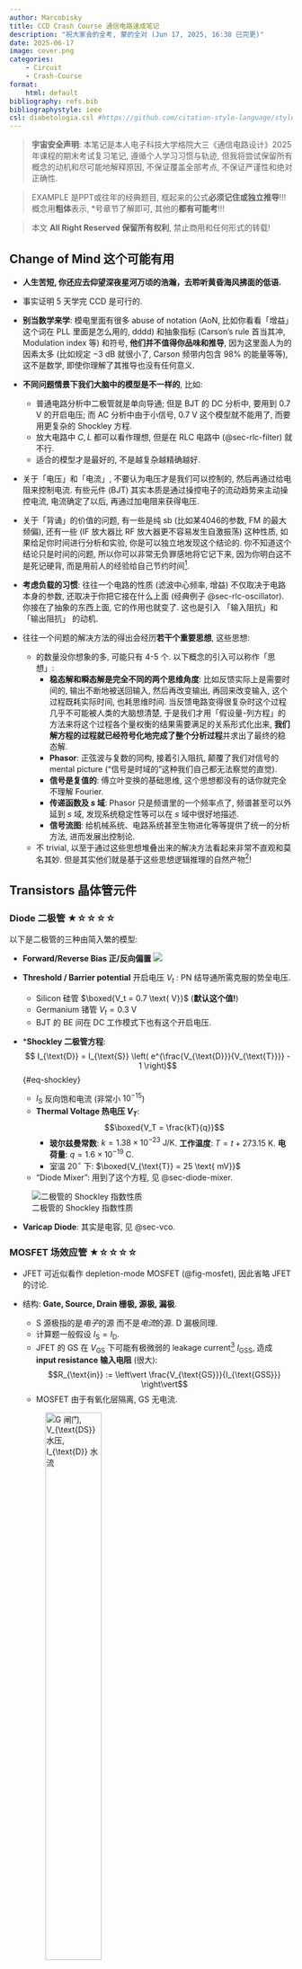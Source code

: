 ```yaml
---
author: Marcobisky
title: CCD Crash Course 通信电路速成笔记
description: "祝大家会的全考, 蒙的全对 (Jun 17, 2025, 16:38 已完更)"
date: 2025-06-17
image: cover.png
categories:
    - Circuit
    - Crash-Course
format: 
    html: default
bibliography: refs.bib
bibliographystyle: ieee
csl: diabetologia.csl #https://github.com/citation-style-language/styles
---
```


> **宇宙安全声明**: 本笔记是本人电子科技大学格院大三《通信电路设计》2025 年课程的期末考试复习笔记, 遵循个人学习习惯与轨迹, 但我将尝试保留所有概念的动机和尽可能地解释原因, 不保证覆盖全部考点, 不保证严谨性和绝对正确性.

> EXAMPLE 是PPT或往年的经典题目, 框起来的公式**必须记住或独立推导**!!! 概念用**粗体**表示, *号章节了解即可, 其他的**都有可能考**!!!

> 本文 **All Right Reserved 保留所有权利**, 禁止商用和任何形式的转载!

## Change of Mind 这个可能有用 {#sec-change-of-mind}

- **人生苦短, 你还应去仰望深夜星河万顷的浩瀚，去聆听黄昏海风拂面的低语.**

- 事实证明 $5$ 天学完 CCD 是可行的.

- **别当数学来学**: 模电里面有很多 abuse of notation (AoN, 比如你看看「增益」这个词在 PLL 里面是怎么用的, dddd) 和抽象指标 (Carson's rule 首当其冲, Modulation index 等) 和符号, **他们并不值得你品味和推导**, 因为这里面人为的因素太多 (比如规定 $-3\text{ dB}$ 就很小了, Carson 频带内包含 $98\%$ 的能量等等), 这不是数学, 即使你理解了其推导也没有任何意义.

- **不同问题情景下我们大脑中的模型是不一样的**, 比如:
    - 普通电路分析中二极管就是单向导通; 但是 BJT 的 DC 分析中, 要用到 $0.7\text{ V}$ 的开启电压; 而 AC 分析中由于小信号, $0.7\text{ V}$ 这个模型就不能用了, 而要用更复杂的 Shockley 方程.
    - 放大电路中 $C, L$ 都可以看作理想, 但是在 RLC 电路中 (@sec-rlc-filter) 就不行.
    - 适合的模型才是最好的, 不是越复杂越精确越好.

- 关于「电压」和「电流」, 不要认为电压才是我们可以控制的, 然后再通过给电阻来控制电流. 有些元件 (BJT) 其实本质是通过操控电子的流动趋势来主动操控电流, 电流确定了以后, 再通过加电阻来获得电压.

- 关于「背诵」的价值的问题, 有一些是纯 sb (比如某4046的参数, FM 的最大频偏), 还有一些 (IF 放大器比 RF 放大器更不容易发生自激振荡) 这种性质, 如果给足你时间进行分析和实验, 你是可以独立地发现这个结论的. 你不知道这个结论只是时间的问题, 所以你可以非常无负罪感地将它记下来, 因为你明白这不是死记硬背, 而是用前人的经验给自己节约时间[^engineering].

- **考虑负载的习惯**: 往往一个电路的性质 (滤波中心频率, 增益) 不仅取决于电路本身的参数, 还取决于你把它接在什么上面 (经典例子 @sec-rlc-oscillator). 你接在了抽象的东西上面, 它的作用也就变了. 这也是引入 「输入阻抗」和 「输出阻抗」 的动机.

- 往往一个问题的解决方法的得出会经历**若干个重要思想**, 这些思想:
    - 的数量没你想象的多, 可能只有 4-5 个. 以下概念的引入可以称作「思想」:
        - **稳态解和瞬态解是完全不同的两个思维角度**: 比如反馈实际上是需要时间的, 输出不断地被送回输入, 然后再改变输出, 再回来改变输入, 这个过程既耗实际时间, 也耗思维时间. 当反馈电路变得很复杂时这个过程几乎不可能被人类的大脑想清楚, 于是我们才用「假设量-列方程」的方法来将这个过程各个量权衡的结果需要满足的关系形式化出来, **我们解方程的过程就已经符号化地完成了整个分析过程**并求出了最终的稳态解.
        - **Phasor**: 正弦波与复数的同构, 接着引入阻抗, 颠覆了我们对信号的 mental picture (“信号是时域的”这种我们自己都无法察觉的直觉).
        - **信号是复值的**: 傅立叶变换的基础思维, 这个思想都没有的话你就完全不理解 Fourier.
        - **传递函数及 $s$ 域**: Phasor 只是频谱里的一个频率点了, 频谱甚至可以外延到 $s$ 域, 发现系统稳定性等可以在 $s$ 域中很好地描述.
        - **信号流图**: 给机械系统、电路系统甚至生物进化等等提供了统一的分析方法, 进而发展出控制论.
    - 不 trivial, 以至于通过这些思想堆叠出来的解决方法看起来非常不直观和莫名其妙. 但是其实他们就是基于这些思想逻辑推理的自然产物[^math]!

[^engineering]: 有些数学家对工程学嗤之以鼻的原因本质上是对「经验主义」的怀疑.

[^math]: 这一点在纯数上尤为明显.

## Transistors 晶体管元件

### Diode 二极管 ★☆☆☆☆

以下是二极管的三种由简入繁的模型:

- **Forward/Reverse Bias 正/反向偏置**
    ![](diode-bias.jpg)

- **Threshold / Barrier potential** 开启电压 $V_t$ : PN 结导通所需克服的势垒电压.
    - Silicon 硅管 $\boxed{V_t = 0.7 \text{ V}}$ (**默认这个值!**)
    - Germanium 锗管 $V_t = 0.3 \text{ V}$
    - BJT 的 BE 间在 DC 工作模式下也有这个开启电压.

- ***Shockley 二极管方程**: $$ I_{\text{D}} = I_{\text{S}} \left( e^{\frac{V_{\text{D}}}{V_{\text{T}}}} - 1 \right)$${#eq-shockley}
    - $I_{\text{S}}$ 反向饱和电流 (非常小 $10^{-15}$)
    - **Thermal Voltage 热电压 $V_T$**: $$\boxed{V_T = \frac{kT}{q}}$$
        - **玻尔兹曼常数**: $k = 1.38 \times 10^{-23} \text{ J/K}$. **工作温度**: $T = t + 273.15 \text{ K}$. **电荷量**: $q = 1.6 \times 10^{-19} \text{ C}$.
        - 室温 $20^{\circ}$ 下: $\boxed{V_{\text{T}} = 25 \text{ mV}}$
    - "Diode Mixer": 用到了这个方程, 见 @sec-diode-mixer.

::: {.column-margin}
![二极管的 Shockley 指数性质](shockley.jpg)
:::

- **Varicap Diode**: 其实是电容, 见 @sec-vco.

### MOSFET 场效应管 ★☆☆☆☆

- JFET 可近似看作 depletion-mode MOSFET (@fig-mosfet), 因此省略 JFET 的讨论.

- 结构: **Gate, Source, Drain 栅极, 源极, 漏极**.
    - S 源极指的是*电子*的源 而不是*电流*的源. D 漏极同理.
    - 计算题一般假设 $I_{\text{S}} = I_{\text{D}}$.
    - JFET 的 GS 在 $V_{\text{GS}}$ 下可能有极微弱的 leakage current[^leakage-current] $I_{\text{GSS}}$, 造成 **input resistance 输入电阻** (很大): $$R_{\text{in}} := \left\vert \frac{V_{\text{GS}}}{I_{\text{GSS}}} \right\vert$$
    - MOSFET 由于有氧化层隔离, GS 无电流.

    ![G 闸门, $V_{\text{DS}}$ 水压, $I_{\text{D}}$ 水流](MOSFET-Water.GIF){width=50%}

[^leakage-current]: AoN, 应该记为 $I_{\text{GSL}}$ (gate-source leakage).

- MOSFET 分类:

    ![箭头 **in** 代表 n-channel](mosfet.png){#fig-mosfet}

    - **P/N channel 通道**: 根据**沟道**类型 (不是 substrate 类型!), 空穴: P channel, 电子: N channel.
    - **Depletion/Enhancement mode 耗尽/增强型**: 默认 (**GSS**, gate-source short) 闸门的状态, 导通: depletion, 不导通: enhancement (符号上断开).
    - $V_{\text{GS}}$ 控制闸门的方法是不一样的 (@fig-mosfet):
        - P-channel D Mode: 正电压 -> 吸引 n substrate 的电子 -> 中和掉 channel 的空穴 -> 截止
        - N-channel D Mode: 负电压 -> 吸引 p substrate 的空穴 -> 中和掉 channel 的电子 -> 截止
        - P-channel E Mode: 负电压 -> 排斥 n substrate 的电子 -> 增加 channel 的空穴 -> 导通
        - N-channel E Mode: 正电压 -> 排斥 p substrate 的空穴 -> 增加 channel 的电子 -> 导通
    

- 特性:
    - 以 S 源极为基准, 我们关心 $V_{\text{GS}}, V_{\text{DS}}, I_{\text{D}}$ 三者的关系 ($I_{\text{D}}$ 曲面)
    - **Q-point** (Quiescent)[^Q-point]: 静态工作点, @fig-ID-surface 上的每个点都是 Q-point.
        - 引入 Q-point 的原因是: 半导体元件在不同的输入**变化频率**下 即使输入的数值相同, 输出会有所差别. Q-point 代表这些点都是在输入变化很慢的情况下测出来的值, 即 **DC 工作点**、稳态值.
        - 所以模拟电路有必要区分 DC 和 AC 分析, 他们是不一样的.

    ![$I_{\text{D}}$ 曲面](ID-surface.png){#fig-ID-surface width=80%}

    - **Drain curve 漏极特性曲线**: 固定闸门 $V_{\text{GS}}$ 后的 水压与水流的关系.
        - **Ohmic region 欧姆区**: 相当于固定电阻. (改变闸门可以充当可变电阻)
        - **Active region 饱和区**: 水流不变了.
        - **Breakdown region 击穿区**: 水压太大, 水管坏了.
        - **Pinch-off** 对应的点是**抛物线**.

    ![Drain curve 漏极特性曲线](drain-curve.png){width=80%}

    - **Transfer curve 转移特性曲线**: 水压足够大时水流和闸门的关系 ($I_{\text{D}}$ 曲面沿 $V_{\text{DS}}$ 轴的投影).
        - **抛物线** 关系.
        - **默认饱和电流 $I_{\text{DSS}}$**: Drain to Source current with *gate* Shorted.
        - **跨导 $g_m$** (电阻的倒数): Drain curve 的斜率, 与闸门电压有关.

    ![Transfer curve 转移特性曲线](transfer-curve.png){#fig-transfer-curve width=80%}

[^Q-point]: 这是一个典型的教科书讲不明白的问题.

### BJT 三极管 ★★★★☆

> 大写表示 DC 工作模式 (e.g., $I_{\text{E}}, \beta_{\text{DC}}$), 小写表示 AC 工作模式 (e.g., $I_{\text{e}}, \beta_{\text{ac}}$). $\tilde{I}$: phasor, $i$: 瞬时值.

#### 结构 ★☆☆☆☆

::: {layout="[75,25]"}
![](BJT.png)

![](npn.gif){width=30%}
:::

- 结构: **Base, Collector, Emitter 基极, 集电极, 发射极**.

    - **npn, pnp** 两种, 因 doping 浓度不同而*不对称* ! npn 性能更好.

- 模型及可观测参数

    - **r Parameters** (resistance): $r'_e$ (**最重要**★★★★★), $r'_b, r'_c, \alpha_{\text{ac}}, \beta_{\text{ac}}$

    ![根据 $r'_b \approx 0$ 和 $r'_c \approx \infty$ 来简化模型](r-para.png){#fig-r-para width=70%}
    - **h Parameters** (hybrid): (Omitted).

#### 性质 ★★★★★ {#sec-bjt-properties}

- 特征曲线
    - 一般都在 active region 工作区
    - $I_C$ 不一定是 $I_B$ 的 $\beta_{\text{DC}}$ 倍, 在饱和区就不行 (@fig-BJT-saturation).

::: {.column-margin}
![饱和区没有放大](BJT-saturation.png){#fig-BJT-saturation}
:::

![抽象命名来了, 看看饱和区和工作区是不是你想的那样](BJT-characteristic.png){width=90%}

- AC & DC 下都有的性质:
    - 箭头代表 **总** (E) **电流** 参考方向, 不一定是实际电流方向. 三者满足 KCL: $$\boxed{ I_{\text{E}} - I_{\text{C}} - I_{\text{B}} = 0} $${#eq-kcl}

- DC 工作模式性质:
    - $\alpha, \beta$ 参数:$$ \alpha_{\text{DC}} := \frac{I_{\text{C}}}{I_{\text{E}}} \approx 0.99, \quad h_{\text{FE}} = \boxed{\beta_{\text{DC}} := \frac{I_{\text{C}}}{I_{\text{B}}}} \approx 99$$
    - B, E 可看作导通的二极管, PN结之间存在开启电压: $$\boxed{V_{\text{BE}} = V_t \approx 0.7 \text{ V}}$$

- AC 工作模式性质:

    - 发射极动态电阻 $$\boxed{r'_e \approx \frac{V_T}{I_{\text{E}}} = \frac{25\text{ mV}}{I_E}}$$

    - $\beta$ 参数: $$ \beta_{\text{ac}} := \frac{\Delta I_{\text{C}}}{\Delta I_{\text{B}}}$$
        - 造成 $\beta_{\text{DC}} \neq \beta_{\text{ac}}$ 的原因是 $I_{\text{C}}$-$I_{\text{B}}$ 关系是曲线:

        ![DC 模式相当于全局的流形, AC 模式相当于局部的切空间](dc-ac-beta.png){width=80%}

<!-- ----------------------------------------- -->
::: {.callout-important icon=true collapse=true}
## 有关 $V_T$ 和 $V_t$
**Mental picture**: 当我们将信号输入到 BJT 的 Base 时, 几乎就是 DC 信号, 波动幅度非常小!

BJT 正常工作时, 将 BE 看作导通的二极管, 自然有电压 $V_t \approx 0.7 \text{ V}$. $r'_e$ 不能被 DC 信号感受到, 只有小信号才能感受到. 小信号需要用更精确的模型 @eq-shockley 来计算. @fig-VT-Vt 在 $V_{BE} = 0.7\text{ V}$ 处的斜率就是 $r'_e$ 的倒数:
$$
\text{slope}|_{V = 0.7\text{ V}} = \frac{I_S}{V_T} \cdot e^{\frac{V}{V_T}} = \frac{1}{r'_e}
$$

我们 利用 @eq-shockley 将 $e^{\frac{V}{V_T}}$ 用 $I_E$ 表示:
$$
\text{slope}|_{I = I_E} = \frac{I_S}{V_T} \cdot \left(\frac{I}{I_S} + 1\right) = \frac{I}{V_T} + \underbrace{\cancel{\frac{I_S}{V_T}}}_{\to 0} = \frac{1}{r'_e}
$$

求得:
$$
r'_e = \frac{V_T}{I}
$$

$I$ 就是**当前** E 上的直流电流大小!

![](VT-Vt.png){#fig-VT-Vt width=70%}
:::
<!-- ----------------------------------------- -->


#### CE, CC 与 CB

- CE (Common Emitter) 共射放大器: 
    - $A_v \gg 1, A_i \gg 1$: 电压、电流增益都很高.
    - 可以推导: Base 输入电阻 $\boxed{R_{\text{in (base)}} = \beta_{\text{ac}} r'_e}$

- CC (Common Collector) 共集放大器:
    - $A_v \approx 1$: 基本不会放大电压, 所以称为 **Emitter Follower 跟随器**.
    - $A_i \gg 1$: 用于**电流放大**, 而不用于电压放大.
    - 输入阻抗很高.

- CB (Common Base) 共基放大器:
    - $A_v \gg 1$: 电压增益 $A_v$ 很高.
    - $A_i \le 1$: 电流只会减小.
    - 输入阻抗很低.



## Network Analysis 网络分析 ★★☆☆☆

### Thevenin & Norton 定理 {#sec-thevenin-norton}

> 任何一个只有电压源、电流源和电阻的网络, 都可以等效为 一个有内阻的电压源 或 一个有内阻的电流源[^reason].

[^reason]: 任何线性二端网络都可以这么等效, 原因是电源的 $V$-$I$ graph 是直线! 而非理想的 电压源 和 电流源 也是直线, 二者自由度都是 $2$, 因此相互等价.

$$
\boxed{
\begin{aligned}
V_{\text{TH}} &= V_{\text{open}} \\
I_{\text{N}} &= I_{\text{short}} \\
R_{\text{TH}} &= R_{\text{N}} = \frac{V_{\text{open}}}{I_{\text{short}}} \\
\end{aligned}
}
$${#eq-thevenin-norton}

![Thevenin 等效 和 Norton 等效](thevenin-norton.png){width=80%}

### Input & Output Impedance 输入/输出阻抗

> 一个线性网络作为负载时一定可以等效成一个电阻 (输入阻抗), 作为电源时一定可以等效成一个非理想电压源或电流源 (内阻就是输出阻抗).

- $R_{\text{in}}$ 就是该网络作为负载时两端的电压和电流之比.

### Conjugate Matching & Maximum Power Transfer 匹配负载与最大功率传输

> 阻抗匹配是一个实际中要考虑的问题, 而不是在纯理论层面上的问题, 所以会觉得有点脱节的感觉.

- 问题建模: @sec-thevenin-norton 的结论对稳态交流电路同样适用 (见 @fig-matched-network-demo)! 任意复杂线性网络:
    - 从外面看都只是一个内阻 $\tilde{Z}_0$ 的电压源 $\tilde{V}_0$ (相当于 Thevenin 等效).
    - 看外面都是一个阻抗为 $\tilde{Z}_L$ 的负载.
    - 问: 给定工作频率[^working-freq] $\omega_0$ 和 $\tilde{V}_0$, $\tilde{Z}_0, \tilde{Z}_L$ 满足什么的时候负载热功率最大?

[^working-freq]: 注意一个匹配电路只在一个工作频率下匹配, 而不是所有频率! 而我们会看到, 匹配后的频率恰好是协振频率 $\omega_0$, 所以用 $\omega_0$ 来表示工作频率.

- 当内外阻抗互为共轭时, 称该电路**阻抗匹配**, 此时**负载热功率[^power]达到最大**. $$\boxed{\tilde{Z}_0 = \tilde{Z}_L^*}$${#eq-conj-matching}

    ![阻抗匹配时相当于只有两个一样的纯电阻](conj-match-demo.png){width=70%}

[^power]: 稳态电路功率有很多定义 (比如: 有功功率, 无功功率, 视在功率, 热功率等), 这里指**热功率**.

- **Reflection Coefficient 反射系数**: 反映了负载阻抗与源阻抗的匹配程度, omitted.

<!-- ----------------------------------------- -->
::: {.callout-note icon=true collapse=true}
## 阻抗匹配条件的证明

![问题建模情景](matched-network-demo.png){#fig-matched-network-demo width=40%}

设 $\tilde{Z}_0 = R_0 + jX_0, \tilde{Z}_L = R_L + jX_L$, 负载的热功率:
$$
\begin{aligned}
P_L &= I_{\text{rms}}^2 R_L \\
&= \frac{1}{2} |\tilde{I}|^2 R_L \\
&= \frac{1}{2} \left| \frac{\tilde{V}_0}{\tilde{Z}_0 + \tilde{Z}_L} \right|^2 R_L \\
&= \frac{1}{2} \frac{|\tilde{V}_0|^2}{(R_0 + R_L)^2 + (X_0 + X_L)^2} R_L \\
\end{aligned}
$$

要 $P_L$ 最大, 分母必须最小, 显然当 $X_0 + X_L = 0$ 时即 @eq-conj-matching 时取最小.
:::
<!-- ----------------------------------------- -->

### Matching Network Design 匹配网络设计 {#sec-matching-network-design}

> 有很多种匹配网络可供选择: $\pi, T$ 形网络等, 本文只考虑 $T$ 形网络. 本章重度依赖 @sec-q-factor-1st-order 的结论.

- 问题描述: 给定 纯电阻内阻 $R_0$ 的交流电源 $V_0$ 和 纯电阻负载 $R_L$, 在它们中间设计一个 $T$ 形网络使阻抗匹配.
    - 既然是设计匹配网络, 就不能用纯电阻了 (@fig-matching-wrong-design), 不然能量白白消耗掉了, 只能用**纯电抗 $X$ 元件** ($X_p, X_s$ 都可以是 $L$ 或 $C$, 一般串联的用 $L$, 并联的用 $C$), 它们只储能, 不耗能.

:::{.column-margin}
![谁教你这样设计网络的?](matching-wrong-design.png){#fig-matching-wrong-design}
:::

![根据 $R_0, R_L$ 的大小结合 @eq-q-factor-serial-parallel-conversion 的结论要设计成不同的 $T$ 形网络](matching-right-design.png){#fig-matching-right-design width=90%}

- 解法: ★★★★★
    - **根据 $R_0, R_L$ 的大小选择网络类型**: 见 @fig-matching-right-design.
    - **用电阻之比算 $Q$**: @eq-q-factor-serial-parallel-conversion 的第一个公式.
    - **再用 @fig-Q-factor-1st-order 的两个公式得出 $X_s, X_p$**.
    - **最后用 $X_s, X_p$ 计算出 $L, C$ 的值**: 一般串联的用 $L$, 并联的用 $C$.
        

<!-- ----------------------------------------- -->
::: {.callout-note icon=true collapse=true}
## EXAMPLE: 匹配网络设计
![题目描述](matching-example-problem.png){width=80%}

![设计图, $R_{-}, R_{+}$ 对应 $R_0, R_L$](matching-example-network.png){width=40%}

![计算电抗和其对应的 $L, C$ 值](matching-example-calculation.png){width=80%}
:::
<!-- ----------------------------------------- -->


## Amplifier Circuit 放大电路分析 ★★★★☆

### 分析纲领 ★★★★★

> 一个放大电路对 DC 和 AC 的作用是单独的, 我们先分开分析, 实际上的情况是两个分析结果的叠加!

::: {.column-margin}
![电容通交隔直](capacitor-mental-picture.jpg)
:::

- DC 和 AC 的情况下, 放大电路的等效电路是不一样的.

- 我们只需要考虑**等效电路**, 电容和电感在等效电路中是不存在的.

    - **DC 分析**: 
        - 电容开路, 电感短路[^ideal-CL].
        - 画 **Thevenin 等效电路**

            ![DC等效电路 及其Thevenin等效](Theveninising.png){#fig-Theveninising}

    - **AC 分析**:
        - 电容短路, 电感开路.
        - $V_{\text{CC}}$ 相当于接地 (任何不变的信号都相当于接地)
        - 电压、电流默认取 RMS $V_{\text{rms}}$ 计算 (峰值也行其实), $\boxed{V_p = \sqrt{2} V_{\text{rms}}}$
        - **Bypass Capacitor**: 与某个电阻 $R$ 并联的电容, 使得交流信号在至少 $f_{\min}$ 频率下看起来无阻抗, $C$ 必须足够大 ($X_C$ 必须足够小): $$\boxed{X_C \le \frac{R}{10}}$$ 

    - 将等效电路中的 BJT 换成 @fig-r-para (b) 中的模型, 然后当作正常电路分析即可.

[^ideal-CL]: 理想电容记为 $C_{\infty}$, 理想电感记为 $\text{RFC}$ (Radio Frequency Choke).

- 最后 DC 和 AC 的结果叠加起来, 注意 **这时候 $V_{\text{CC}}$ 不能接地了**[^ce-180], 所有元件都正常. 

[^ce-180]: 特别是在分析为什么 Common Emitter 相位是 180 度的时候, $V_\text{C} = V_{\text{CC}} - I_\text{C} R_\text{C}$, $$V_B \uparrow \implies I_B \uparrow \implies I_C \uparrow \implies V_\text{C} \downarrow$$


<!-- ----------------------------------------- -->
::: {.callout-note icon=true collapse=true}
## EXAMPLE: Thevenin 等效电路

![求解 @fig-Theveninising](dc-example.png)

@fig-Theveninising 中 $A$ 点电压不能直接分压求解! 虽然 $I_{\text{A}}$ 很小: $$ V_A \neq \frac{R_2}{R_1 + R_2} V_{\text{CC}}$$

要用 Thevenin 等效电路求解!
:::
<!-- ----------------------------------------- -->

<!-- ----------------------------------------- -->
::: {.callout-note icon=true collapse=true}
## EXAMPLE: Bypass Capacitor 大小的计算
![Bypass Capacitor 大小的计算](bypass-capacitor.png)
:::
<!-- ----------------------------------------- -->



<!-- ### Common Emitter (CE) 共射放大器 -->


## Mixer Circuit 混频电路 ★★★☆☆

- 目的: 其实就是完成了**调制和解调**的时候将两个正弦信号 $v_1, v_2$ 乘在一起的过程
    - $v_1 = V_1 \cos(\omega_1 t), v_2 = V_2 \cos(\omega_2 t)$
    - 一般要结合滤波器保留需要的频率成分 (上边带  $\omega_1 + \omega_2$ 或 下边带 $|\omega_1 - \omega_2|$, 为了区分 **Rejection 滤波**, 姑且叫做 **"Second" 滤波**[^second]).
- 由于产生了新的频率成分, 需要引入二极管之类的**非线性元件**.

[^second]: 我自己起的名字, 只是因为他在 Rejection 滤波器之后.

### Common Mixer 常见混频器 {#sec-common-mixer}

#### Diode Mixer 二极管混频器 {#sec-diode-mixer}

![](diode-mixer.png){#fig-diode-mixer width=60%}

- @fig-diode-mixer 1 点电压 $V_1 = (v_1+v_2)/2$, 相当于两个交流电压源 $v_1, v_2$ 串联.
- Diode Mixer 要求 $v_1, v_2$ 很小 (所以 $i_D$ 也很小), 二极管要用 **Shockley 方程** 来建模!
- 由 Taylor 展开 Shockley 方程, $i_D$ 有 $v_D, v_D^2, v_D^3, \cdots$ 成分, 分别对应:
    - 一次谐波: $\omega_1, \omega_2$
    - 二次谐波: $2 \omega_1, 2 \omega_2, \omega_1 + \omega_2, |\omega_1 - \omega_2|$
    - 更高次谐波 ...

::: {.column-margin}
![二极管混频器输出的频谱](diode-freq.png)
:::

#### BJT & JFET Mixer 晶体管混频器

![以 BJT Mixer 为例](BJT-mixer.png){#fig-bjt-mixer width=60%}

- BJT 的 B, E 间其实是隐藏的二极管 (见 @sec-bjt-properties)
- BJT Mixer 自带放大效果 (输出的电流可以比较大).
- @fig-bjt-mixer 的 $L, C$ 是带通滤波器 (**"Second" 滤波**)
- 若换成 JFET Mixer, 不再满足 Shockley 方程, 而是 Transfer curve 的**二次关系** (@fig-transfer-curve), 没有高次谐波成分了, nice!

#### Dual-Gate MOSFET Mixer 

(Omitted)

#### Diode Ring Modulator 环形调制器 {#sec-ring-modulator}

![环形调制器输入 $e_i$ 输出 DSB-SC 调制信号, 载波一般用矩形波](Ring-modulator.png){width=70%}

### Image Frequency 镜像频率 {#sec-image-frequency}

- 混频器输出的二次谐波里的 $|\omega_1 - \omega_2|$ 项不仅有希望的 $f_{\text{RF}}$ 频率, 还有可能存在的 **镜像频率** $f_{\text{image}}$.

- **Image frequency rejection**: 当我们 mixing 后需要保留 $|\omega_1 - \omega_2|$ 成分时, 我们不希望受到 $f_{\text{image}}$ 的干扰, 所以加一个 BPF 来滤掉它 (@fig-rejection-filter)

::: {.column-margin}
![Rejection 滤波器例子](rejection-filter.png){#fig-rejection-filter}
:::

![用带通滤波器滤掉可能存在的镜像频率, 定量分析见 @sec-rlc-rejection-filter, $\omega_{\text{IF}}$ 见 @sec-heterodyne](image-rejection.png){#fig-image-rejection width=60%}

## RLC 电路作为滤波器 {#sec-rlc-filter}

> 这门课中 含有 RLC 这个电路整体的地方包括: **Image Rejection 滤波器, 振荡器的反馈电路, PLL 的 loop filter 低通滤波**, 我们单独来看一看.

> **High Frequency Effects/Parasitic Effects 高频/寄生效应**: $R, L, C$ 元件甚至导线在高频时表现不再理想, 都有了**寄生电容**和**寄生电感**. 但这超出了电路的集总 (lumped) 假设, 一般不讨论.

:::{.column-margin}
![$L$ 在高频下变成 $RLC$ 电路了](parasitic-effect.png)
:::

### Resonance 协振

- **Tank circuit**: 并联 $LC$ 电路中是有储存的能量的, 所以称为 Tank.

- **Flywheel effect**: $LC$ 电路中 $L$ 和 $C$ 之间有能量交换 (用弹簧振子类比, 弹性势能和动能之间的交换).

- 协振时 $LC$ 串联电路相当于短路, $LC$ 并联电路相当于断路. 即电路表现为**纯电阻**, 即: $$\boxed{\Im{(Z)} = 0, \quad \text{or } \Im{(Y)} = 0}$$

    - 对 $LC$ 电路, $$\Im (Z) = \Im \left(\frac{1}{Cj\omega_0} + Lj\omega_0\right) = 0 \implies \boxed{\omega_0 = \sqrt{\frac{1}{CL}}}$${#eq-resonance}
    - 对 $RLC$ 电路 (@fig-RLC-resonance), 算 $Y$ 更方便: $$\Im (Y) = \Im \left(\frac{1}{R + Lj \omega_0} + Cj \omega_0\right) = 0 \implies \omega_0 = \sqrt{\frac{1}{CL}-\frac{R^2}{L^2}}$$

:::{.column-margin}
![对于 $Q>10$ 的 $RLC$ 电路可以忽略 $R$](RLC-resonance.png){#fig-RLC-resonance}
:::

### Q-factor 品质因数

> Q-factor 在一阶系统和二阶系统都有定义, 但不太一样. 先是在二阶系统上定义, 再**形式化**地迁移到了一阶系统上.

#### 二阶系统 ($C, L$ 都存在)

> Q-factor 衡量了一个二阶电路的滤波品质. $Q$ 越大, 滤波器的频率选择性越好.

:::{.column-margin}
![$Q$ 越大, 滤波器的频率选择性越好](Q-factor-demo.png)
:::

- **Dissipation** $D := 1/Q.$

- 等价定义(或推论):
    - 二阶系统 (如弹簧振子模型) **在共振(协振 resonance)条件下** ($\omega_0$), 系统储存的能量与一个周期内消耗的能量 (在 $R$ 上) 之比, 的 $2\pi$ 倍: $$ Q := 2\pi \cdot \frac{ \text{Energy stored}}{\text{Energy dissipated in one period}}$$ 这是其定义式, 但不会用它来计算, 可以由这个式子推出所有以下结论:
    - 串联协振 (记忆: 串联电流主导, $R$ 在分母, $R$ 越大越耗能, $Q$ 越小): $$ \boxed{Q = \frac{\omega_0 L}{R} = \frac{1}{\omega_0 C R}}$${#eq-serial-Q} 并联协振 (记忆: 并联电压主导, $R$ 在分子, $R$ 越大泻能越慢, $Q$ 越大): $$ \boxed{Q = \frac{R}{\omega_0 L} = \omega_0 C R}$${#eq-parallel-Q} 这两个式子在 @sec-q-factor-1st-order 被形式化地迁移到了一阶系统上, 在匹配网络设计 (@sec-matching-network-design) 中频繁用到!
    - 不管串/并联协振, $Q$ 都可由 中心频率和 $-3\text{ dB}$ 带宽之比来表示 : $$\boxed{Q = \frac{\omega_0}{\Delta \omega}}, \Delta \omega = \omega_2-\omega_1, \quad \text{when } 20\lg|H(\omega_{1,2})| = -3\text{ dB}$${#eq-q-center-over-bandwidth}
    - $\omega_0$ 是 $\omega_1$ 和 $\omega_2$ 的几何平均: $$\boxed{\omega_0^2 = \omega_1 \omega_2}$$ 但是实际上很接近算数平均, 所以可以这样算截止频率 $\omega_1, \omega_2$: $$ \begin{cases} \omega_1 &= \omega_0 - \frac{\Delta \omega}{2} \\ \omega_2 &= \omega_0 - \frac{\Delta \omega}{2}\end{cases}$$

        ![$\omega_0$ 是 $\omega_1$ 和 $\omega_2$ 的几何平均, 但计算时可用算数平均来近似计算](RLC-BPF.png){width=60%}

:::{.column-margin}
「半功率」点 $-3\text{ dB}$ 对应的 $\omega$ 叫 **截止频率**, $|H|^2 = 0.5$.
:::

#### 一阶系统 ($RC$ 或 $RL$ 电路) {#sec-q-factor-1st-order}

> 直接将 @eq-serial-Q 和 @eq-parallel-Q 的 $\omega_0$ **形式化**地替换成当前的频率 $\omega$, 所以一阶电路的 $Q$ 不再固定, **跟工作频率有关**.

![电容和电感可以进一步抽象为纯虚数的电抗 $X$, $s, p$ 代表 series, parallel](Q-factor-1st-order.png){#fig-Q-factor-1st-order width=80%}

- **Serial-Parallel Conversion**
    - **动机**: @fig-Q-factor-1st-order 中两种电路的总体来说就是一个阻抗 $Z_s, Z_p$, **给定频率 $\omega$**, $R_s, R_p$ 和 $X_s, X_p$ 要满足什么条件他们可以完全等效? i.e., $Z_s = Z_p$.
    - **结论**: 等效时, **并联**的电阻和电抗都要大一些:
        $$
        \boxed{
        \begin{aligned}
        \frac{R_p}{R_s} &= 1+Q^2 \\
        \frac{X_p}{X_s} &= 1+\frac{1}{Q^2}
        \end{aligned}}
        $${#eq-q-factor-serial-parallel-conversion}

<!-- ----------------------------------------- -->
::: {.callout-note icon=true collapse=true}
## @eq-q-factor-serial-parallel-conversion 的推导

@fig-Q-factor-1st-order 中串联和并联的阻抗 $Z_s, Z_p$ 为:
$$
\begin{aligned}
Z_s &= R_s + j X_s \\
\frac{1}{Z_p} &= \frac{1}{R_p} + \frac{1}{j X_p}
\end{aligned}
$$

令 $Z_s = Z_p$, 实部与虚部分别相等, 再代入 @fig-Q-factor-1st-order 中的公式 (由于等效, 串联和并联的电路的 $Q$ 肯定一样, $Q \equiv \frac{X_s}{R_s} = \frac{R_p}{X_p}$) 即可:
$$
\begin{aligned}
&\frac{1}{R_s + j X_s} = \frac{1}{R_p} + \frac{1}{j X_p} \\
\implies &\frac{R_s - jX_s}{R_s^2 + X_s^2} = \frac{1}{R_p} - j \frac{1}{X_p} \\
\implies &\begin{cases} \Re = \frac{R_s}{R_s^2 + X_s^2} = \frac{1}{R_p} \implies \frac{R_p}{R_s} = 1 + \frac{X_s^2}{R_s^2} = 1 + Q^2 \\ \Im = \frac{X_s}{R_s^2 + X_s^2} = \frac{1}{X_p} \implies \frac{X_p}{X_s} = 1 + \frac{R_s^2}{X_s^2} = 1+\frac{1}{Q^2} \end{cases}
\end{aligned}
$$
:::
<!-- ----------------------------------------- -->


### RLC 电路作为 Image Rejection 滤波器 {#sec-rlc-rejection-filter}

将 @fig-rejection-filter 作为一个整体, 其 admittance ([导纳](https://en.wikipedia.org/wiki/Admittance)) $Y$ 跟输入频率有关, 算出来是:
$$
\boxed{
|Y| = Y_0 \sqrt{1+(\delta Q)^2}
}
$$
其中 $Y_0$ 是电路在协振 $\omega_0$ 时的导纳. $\delta := \frac{\omega}{\omega_0} - \frac{\omega_0}{\omega}$, $Q$ 是品质因数.

给 $a, b$ 输入相同的电流 phasor $\tilde{I}$, $\tilde{V}_{ab}$ 的长度代表了滤波后的电压信号振幅, 由 $|\tilde{V}_{ab}| = |\tilde{I}| / |Y|$ 知: 滤波器的输出**反比**于 $|Y|$. 

以 $\omega_0$ 点为参考, 定义滤波器在 @fig-image-rejection 的 任意频率 $\omega$ 上的 **attenuation** $|A_r|$ 为 (一般还要化成 $\text{dB}$ 单位):
$$
\boxed{
|A_r| := \left|\frac{\tilde{V}_\omega}{\tilde{V}_{\omega_0}}\right| = \frac{Y_0}{Y} = \frac{1}{\sqrt{1+(\delta Q)^2}}
}
$$

<!-- ----------------------------------------- -->
::: {.callout-note icon=true collapse=true}
## EXAMPLE: RLC Rejection 滤波器 attenuation 的定量分析

![](RLC-rejection-example.png)
:::
<!-- ----------------------------------------- -->

### RLC 电路作为振荡器的反馈电路 ★★★★★ (See @sec-design-positive-feedback) {#sec-rlc-oscillator}

#### Phase-shift oscillator 只有 $RC$ 的反馈

> @fig-phase-shift-osc-struct 结构的振荡器输出的中心振荡频率 $$\boxed{\omega_0 = \frac{1}{\sqrt{6}RC}}$${#eq-pso-omega0}

![Phase-shift oscillator 的反馈电路结构](Phase-shift-osc-struct.png){#fig-phase-shift-osc-struct width=80%}


<!-- ----------------------------------------- -->
::: {.callout-note icon=true collapse=true}
## @eq-pso-omega0 推导过程

![Phase-shift oscillator 的中心频率的推导过程](Phase-shift-osc-derive.png){#fig-phase-shift-osc-derive}

注意: **不能用三个 $RC$ LPF 的连级来计算!**, 因为每加一个 $RC$ 就相当于加了负载 (这个思想见 @sec-change-of-mind), 会影响之前的电路的滤波性质:

![加 Buffer 才能用连级的思想](RC-with-buffer.png)

:::
<!-- ----------------------------------------- -->


<!-- ----------------------------------------- -->
::: {.callout-note icon=true collapse=true}
## EXAMPLE: 用 @eq-pso-omega0 来计算输出频率

![](phase-shift-osc-calculation.png)
:::
<!-- ----------------------------------------- -->

#### Tapped network 含 $RLC$ 的反馈 {#sec-tapped-network}

> **Tapped network**: 一个电路从中间某两个部分引出两条线[^tap] (称为 "tap") 分别作为输入和输出后形成的二端网络.

[^tap]: 比如滑动变阻器的滑片可称为 "tap".

::: {.column-margin}
![Tapped network 例子](tapped-network.png){#fig-tapped-network}
:::

- 根据所用的不同 Tapped network (@fig-tapped-network), 给振荡器起了不同名字 (仅仅是起个名字): **Hartley, Colpitts, Clapp**, etc.

- **这里题目一般只会叫你算中心频率 $\omega_0$, 只要将他给的电路进行 AC 等效, 然后与 @fig-osc-feedback 进行对比找出 $\beta(s)$ 的部分, 这个部分是一个 $LC$ 协振电路, 是一个 BPF, 所以其协振频率就是振荡器的输出频率 $\omega_0$![^omega0]**

[^omega0]: 这也是为什么协振频率和振荡器的输出频率是都用 $\omega_0$ 表示的原因.

<!-- ----------------------------------------- -->
::: {.callout-note icon=true collapse=true}
## EXAMPLE: 找出下面振荡器的反馈部分 并算出其输出频率

::: {layout="[50,50]"}
![Hartley: $\omega_0 = 1/\sqrt{(L_1+L_2)C}$](Hartley1.png){width=90%}

![Hartley: 跟左边一样](Hartley2.png){width=90%}
:::

![Colpitts: $\omega_0 = 1/\sqrt{[C_1C_2/(C_1+C_2)]L_1}$](Colpitts.png){#fig-Colpitts width=60%}

注意上面的 BJT 的 Base 上并不是没有输入, 而是省略了正向开启电压提供电路.
:::
<!-- ----------------------------------------- -->

### $RC$ 电路作为 PLL 的 Loop Filter {#sec-rc-pll}

::: {.column-margin}
![$RC$ 低通滤波器](RC-filter.png){#fig-rc-filter}
:::

- @fig-rc-filter 的传递函数为: $$F(s) = \frac{1}{1+RCs}$$ 其 **截止频率** $\omega_p$ 来自「半功率」点: $$|F(s)|^2 = \frac{1}{1+(RC\omega_p)^2} = \frac{1}{2} \implies \boxed{\omega_p = \frac{1}{RC}}$$





## Oscillator Circuit 振荡器 ★★★☆☆

> 程序的执行需要时钟, 我们需要一个电路, 它可以**自发持续稳定** (而不是像 $LC$ 电路被动地) 地输出一个周期信号 (e.g., 正弦波), 称为**振荡器**. 如果频率还能调整的话就更好 (VCO, Voltage Controlled Oscillator).

### 电路振荡要满足的条件

![用正反馈来产生自发振荡, 振荡的根源在于内部的热噪声](positive-feedback.png){#fig-osc-feedback width=70%}

- 为什么会自发震荡? (热噪声见 @sec-noise)
    - **热噪声不可避免**
    - **热噪声为白噪声 (频谱中含有所有的频率)**, 通过线性系统有制造出任意想要的频率的潜力.
    - 我们希望小噪声在正反馈系统里不断被「放大」[^amp] (用 $A(s)$), 而且能够筛选出我们想要的频率 $\omega_0$ (用 $\beta(s)$, $\omega_0$ 是振荡器的自发频率, 称为**中心频率或工作频率**, 是反馈 $LC$ 电路中的协振频率).

- **Barkhausen Stability Criterion 巴克豪森准则**: @fig-osc-feedback 要振荡, 必须满足 (但不保证振荡):
$$
\boxed{
\begin{cases} |A \beta| \ge 1 \\ \angle (A \beta) = 0 \end{cases}
}
$$

<!-- ----------------------------------------- -->
::: {.callout-note icon=true collapse=true}
## Barkhausen 准则的理解
一个小噪声在 $\omega$ 频点每经过一次系统回来后都被「放大」了:
$$
H(j \omega) = A(j \omega) \beta(j \omega)
$$

那这个信号一遍又一遍经过系统出来以后被「放大」了:
$$
1 + H(j \omega) + H(j \omega)^2 + H(j \omega)^3 + \cdots 
$${#eq-geometric-series}

这是一个等比数列, 要想震荡, 这个值一定不能收敛, 也就是公比不能太小:
$$
|H(j \omega)| \ge 1
$$

另外回来的相位必须跟原来同向 (相位差是零, $\angle(A \beta) = 0$), 不然 @eq-geometric-series 的每一项就会均匀分布在复平面上, 会被平均掉.

真实的过程就是 @eq-geometric-series 的求和是很快地一项一项求和 (因为**反馈是需要时间的**, 如果反馈不需要时间就不会震荡了, 如果宇宙是计算机的话, 直接 run time error), 如果发散的话就一直来回变化怎么也停不下来, 也就是在时间上震荡, 如果我们直接列方程求解的话是想一步到位求出稳态 (见 @sec-change-of-mind), 但是它收敛不了, 最后的结果就是无穷大.

如果我们要输出固定的频率的话, 只需要在反馈的过程中让 $\beta(s)$ 筛选出我们想要的频率就行了 (BPF). 
:::
<!-- ----------------------------------------- -->


[^amp]: 在 @sec-change-of-mind 中我们提到过「信号是复值的」, 这意味着「放大」这个词不一定代表指数增长的信号, 也代表正弦信号, 指数信号和正弦信号的在复数看来本质是一样的.

### 设计正反馈电路 {#sec-design-positive-feedback}

> 现在要设计 @fig-osc-feedback 中的反馈电路 $\beta(s)$, 目标是要跟 $A(s)$ 一起满足 Barkhausen 准则, 而且要滤出所需震荡频率 $\omega_0$. 简单起见, 就用 $LC$ 电路吧.

- 这个正反馈电路可以只含有 $RC$ 元件, 也可以利用 $RLC$ 的协振, 所有内容见 @sec-rlc-oscillator.

### VCO (Voltage Controlled Oscillator) 电压控制振荡器 {#sec-vco}

> VCO 接收一个电压[^voltage-notation] $V_o$, 输出一个频率与之 近似线性 的周期信号.

[^voltage-notation]: Notation 开始变得抽象了, 用 $V_o$ 是因为 PLL 里面 VCO 的输入是 LPF 的输出, 所以用 out.

:::{.column-margin}
![VCO 输入输出近似线性 (见 @eq-vco-linear)](VCO-plot.png){#fig-VCO-plot}
:::

- **Varicap (Varactor) diode 可变电容**: 这种电容的电容值 $C_D$ 可通过外界输入的电压 $V_D$ 来调节 ($C_0 \approx 18\text{ pF}$ 是 $V_D$ 等于零的电容值): $$\boxed{C_D = \frac{C_0}{\sqrt{1 + \frac{|V_D|}{0.5}}}}$$
    - VCO 就是用了 varicap diode 的自发 oscillator, 通过输入电压, 改变电容值, 进而通过 @eq-resonance 改变振荡频率.

[^gain]: 开始 AoN 了, 如果 VCO 的输入是电压, 输出是正弦波, 增益应该是输出比输入, 但 $K_O$ 的定义中输出好像变成了频率而不是信号值本身了. 这样的 AoN 在 PLL 中很多, 要注意说增益的时候输入、输出「被隐性地认为」是什么: 信号值, 频率还是相位!



### PLL (Phase Locked Loops) 锁相环 ★★★★★

> 锁相环可以看作 VCO 的应用, 它接收一个周期信号, 输出一个与之相位同步 (当然频率也要一样) 的周期信号 (正弦波或方波)[^meaning].

[^meaning]: 这样做看起来没啥意义? 其实可以改装 PLL 造出电脑里那么高的时钟频率发生器, 也可以让单片机的定时器可以定到宇宙毁灭. (用 frequency multipler 的连级! 见 @fig-PLL-freq-mult 和 @fig-CO-modulator).

:::{.column-margin}
![PLL 甚至可以把 frequency divider 变成 frequency multipler](PLL-freq-mult.png){#fig-PLL-freq-mult}
:::

![PLL 都有的结构, LPF 也叫 **Loop Filter**](PLL-struct.png){#fig-PLL-struct width=70%}

- PLL 工作的几个阶段 Stages:
    - **Free running**: 没有输入, PLL 也会有输出, 频率是 VCO 的中心频率 $\omega_0$.
    - **Capture**: 突然输入一个周期信号, 只有当这个信号的频率接近 $\omega_0$ 时 (具体来说, 要在 **Capture range 捕获范围**内, 见 @fig-capture-lock-range), 输出才能锁定到输入.
    - **Lock**: 输出锁定到输入. 而且我们可以改变输入频率, 但是不能超过 **Lock range 锁定范围** (大于捕获范围!), 不然失去锁定.

:::{.column-margin}
![PLL 的锁定范围大于捕获范围](capture-lock-range.png){#fig-capture-lock-range}
:::

- @fig-PLL-struct 中模块的细节[^AoN-again]:
    - **Phase Detector 鉴相器 (PD)**: 输入两个周期信号 ($v_i(t), v_{\text{osc}}(t)$), 输出他们的某种运算后的信号 $v_{\varphi}(t)$ (一般是乘积 (用 Mixer), 或 $XOR$)
        - **Phase Detector Gain 鉴相器增益[^pdg]**: $$\boxed{V_o = \textcolor{green}{{K_D}} \Delta \varphi}$${#eq-pd-gain}
        - $K_D$: 增益, $\Delta \varphi$: PD 输入的两路信号的相位差.
    - **Loop Filter 低通滤波器**: 对 $v_{\varphi}(t)$ 进行平滑 (滤波), 变成近似直流信号 $V_o$, 这个电压反应了 $v_i(t)$ 和 $v_{\text{osc}}(t)$ 的相位差. (具体电路见 @sec-rc-pll)
    - **VCO**
        - **Frequency sensitivity (gain) 频率灵敏度 (增益)[^gain]**: $$\boxed{\omega_{\text{osc}} = \omega_0 + \textcolor{green}{K_O} V_o}$${#eq-vco-linear}
        - $K_O$: 频率灵敏度
        - 输入为 $0$ 时也有频率 $\omega_0$ (@fig-VCO-plot).
    - **Loop Gain 总增益**: $$\boxed{\textcolor{green}{{K_V}} := \textcolor{green}{{K_D K_O}}}$$
        

[^AoN-again]: 抽象 Notation 来了, 大家坐稳.

[^pdg]: 准确来说应该是 PD 和 LPF 的组合增益. 这个组合的输入「被隐性地认为」是相位差 (而不是输入信号本身), 输出就是正常的电压.



#### 4046 PLL

![4046 PLL 是一种只能输入和输出**方波**的锁相环 (因为用了 $XOR$ 做 PD)](PLL4046.png){#fig-PLL4046 width=80%}

- @fig-PLL4046 中的VCO 增益可以通过 $C_1, R_1, R_2$ 来调节:
    - 为了正常工作, 必须满足[^crr]: $\boxed{100\text{ pF}\le C_1 \le 100\text{ nF}, 10\text{ k}\Omega \le R_{1,2} \le 1\text{ M}\Omega}$
    - @fig-PLL4046 VCO 的 `in` 的电压 和 `out` 的频率分别对应 @fig-VCO-plot 中的 $V_0$ 和 $\omega_{\text{osc}}$. 调整 $C_1, R_1, R_2$ 也可以改变[^omega-f] $\omega_{\min}$ 和 $\omega_{\max}$: 
        $$
        \boxed{
        \begin{aligned}
        \omega_{\min} &= \frac{1}{R_2(C_1 + 32\text{ pF})} \\
        \omega_{\max} - \omega_{\min} &= \frac{1}{R_1(C_1 + 32\text{ pF})}
        \end{aligned}
        }
        $$

[^crr]: 这 sb 玩意儿都要背, 真是佛了.

[^omega-f]: ppt 上写的是 $f$ 而不是 $\omega$, 但用 $f$ 明显单位不对啊, 牛魔的.


## Modulation & Demodulation 调制解调 ★★★★★

> **Modulation 调制**是用某个高频 (e.g., $1\text{ GHz}$) 的 **carrier 载波信号** 的某个特性 (幅度, 频率, 相位) 来表示一个低频  ($200\sim 3\text{ kHz}$) 的 **intelligence / message 信息信号** 的过程.

- 不调制的问题:
    - 信号频率都相近, 信号间会 interference 干扰.
    - 低频信号传输需要几千米长的天线

- ***!!!!!!!!!!!!!!!!!! Notation 符号声明 !!!!!!!!!!!!!!!!!!***
    - **Intelligence 信息信号**[^modulating]: $e_i = E_i \cos(\omega_i t)$ (若不是正弦信号, 则约定 $E_i := |\min(e_i)|$, 调制指数要用.)
    - **Carrier 载波信号**[^carrier]: $e_c = \cos(\omega_c t)$
    - **Modulated 调制 (后的) 信号**: $e$

[^carrier]: 这里用 normalized 归一化的载波信号, PPT 上是 $e_c = E_c \cos(\omega_c t)$, 但是后面乘载波的时候又用的是 $\cos(\omega_c t)$, 回字的四种写法, 研究这个没有意义.

[^modulating]: 注意跟 modulated 调制 (前的) 信号区分开来.


### AM 调幅

> AM 调制的信息在调制信号的幅度里面. 而且有很多种 AM 的方法[^am-method]: **DSB-SC, DSB-WC, SSB, VSB**, etc.

[^am-method]: Abbr. Double/Single/Vestigial (残留) Sideband- Suppressed/With Carrier.

#### AM 方法1: DSB-SC

<!-- ----------------------------------------- -->
::: {.callout-note icon=true collapse=true}
## DSB-SC 调制框图古早笔记

![DSB-SC 调制框图 (省略所有放大器)](DSB-SC.jpeg){#fig-dsb-sc}
:::
<!-- ----------------------------------------- -->

- @fig-dsb-sc 中的乘法器一般用 **Ring Modulator 环形调制器** (见 @sec-ring-modulator).
    - 生成 SC 调制信号的调制器都叫 **Balanced Modulator 平衡调制器**, Ring Modulator 是 Balanced Modulator 的一种.


#### AM 方法2: DSB-WC

> 目标: 调制信号的 **包络** 要能还原原始信息信号的波形.

![DSB-WC 调制框图 (省略所有放大器)](DSB-WC.png){#fig-dsb-wc}

- DSB-WC (Double Sideband With Carrier) 调制出来的信号: $e(t) = (e_i(t) + E_c) \cdot e_c(t)$

- **Modulation Index 调制指数**[^index]: (见 @fig-dsb-wc 红色框框, $E_i$ 的定义见符号声明!) $$\boxed{m_a := \frac{E_i}{E_c}}$$
    - **Under-modulation**: $m_a \le 1$, 有效的调制.
    - **Over-modulation**: $m_a > 1$, 包络会被削顶, 无法还原原始信息信号的波形.

[^index]: 这是一个典型的工程上一拍脑袋想出来的鸡肋度量, 三种调制都有这个概念, 但都不能用统一起来, 极不富有美感. 但根据 [Wiki](https://en.wikipedia.org/wiki/Frequency_modulation#Modulation_index) 的说法: "The modulation index indicates by how much the modulated variable varies around its unmodulated level", 还是有点道理的.

:::{.column-margin}
![不同的调制指数](mod-index.gif)
:::

- **Transmitted Power 传输功率**: 当 $e_i$ 为正弦信号 (a.k.a. 单音信号) 时我们有: $$\boxed{P_t = P_c \left(1 + \frac{m^2}{2} \right)}$${#eq-am-power}
    - 载波信号的功率 $P_c = E_c^2/2$
    - **传输载波的功率至少占了 $2/3$** ($m = 1$ 时).
    - 若将 $e_c$ 和 $e$ 功率信号分别接到天线 (视为一个电阻 $R$) 上, 分别产生了电流 $I_c, I_t$. 由 $P = I^2 R = V^2/R$ 知, 功率大的信号 $e_c$ 产生了更大的电流和电压 (正比于幅值 $E$): $$\boxed{I_t = I_c \sqrt{1 + \frac{m^2}{2}}, \quad E_t = E_c \sqrt{1 + \frac{m^2}{2}}}$$

<!-- ----------------------------------------- -->
::: {.callout-note icon=true collapse=true}
## @eq-am-power 的推导
@fig-dsb-wc 中调制信号
$$
\begin{aligned}
e &= (e_i + E_c)e_c  \\
&= E_c (m \cos(\omega_i t) + 1) \cdot \cos(\omega_c t) \\
&= \underbrace{E_c \cos(\omega_c t)}_{P_1=\frac{E_c^2}{2}} + \underbrace{\frac{E_c m}{2} \left[\cos((\omega_c + \omega_m)t) + \cos((\omega_c - \omega_m)t)\right]}_{P_2=\left(\frac{E_c m}{2}\right)^2}
\end{aligned}
$$

总传输功率
$$
P_t = P_1 + P_2 = \frac{E_c^2}{2} \left(1+\frac{m^2}{2}\right)
$$
:::
<!-- ----------------------------------------- -->

:::{layout="[50,50]"}
![](High-level-modulation.png){width=90%}

![](Low-level-modulation.png){width=90%}
:::

- **High / Low Level Modulation 高/低电平调制**: 实际调制过程中 在输入和调制信号发射之间 肯定包含信号的放大 (@fig-dsb-wc 省略了), 是先调制再放大 还是 先放大再调制呢? (都可以)

    - **High Level Modulation**: 先放大再调制 (在 High 功率 Level 调制), 适合高功率要求[^high-level-mod], 如 radio broadcasting 广播塔台.
    - **Low Level Modulation**: 先调制再放大 (在 Low 功率 Level 调制), 适合功耗低、低功率要求, 如通信模块.
        - 要求后续的放大器是线性的 (不能用 Class C 了)!

[^high-level-mod]: 为什么不能都用这种调制方法? 有一类放大器 ([Class C](https://en.wikipedia.org/wiki/Power_amplifier_classes#Class_C)) 对纯载波 $e_c$ 的功率放大效果非常好, 但是是非线性的, 所以不能用于放大 $e$.

#### AM 方法3: SSB ★★★★★

> 动机: 我们发现 (@fig-dsb-wc) 在 DSB 中调制信号的频谱上有两份原始信息, 为了减小带宽资源, 可以用 SSB Generator[^some-methods] 只传输一份 (USB 或 LSB[^sideband], 见 @fig-ssb) 就可以了, 这就是单边带调制.

[^some-methods]: SSB Generator 的实现方法包括: phase shift, **selective filtering** (包括 One-step 和 Two-step 版本), Weaver's method ("Third Method"), etc.

[^sideband]: Abbr. Upper/Lower Sideband.

![SSB **简化的**调制框图 (省略所有放大器)](SSB.png){#fig-ssb}

- **SSB 与 SSB-SC**[^ssb-sc]: SSB 不传输载波, 但 SSB-SC 传输一个微弱载波! 我没写反.
    - Suppressed Carrier 又称 **Pilot Carrier** (导频载波), 可进行同步.

[^ssb-sc]: 这样命名是生怕老子学会吗, 不知道你佛不佛, 反正我是佛的.

- **SSB 的优点**:
    - 节省了传输**载波**和**其中一个边带**的功率
    - **接收端噪声能量少**. 因为 SSB 的带宽小, 接收端滤波器带宽也会小, 而噪声功率 $\propto$ 带宽.
    - **抗选择性衰落 (Selective Fading)**. @fig-dsb-sc 双边带解调端信号的重建用到两个边带的叠加, 不同频的边带从电离层 (ionosphere) 反射回来后折射角和路径不同 (选择性衰落), 使得两个边带不对称, 重建信号失真. 而 SSB 只用一个边带, 不受选择性衰落影响.

- **SSB Selective Filtering**: 
    - 是 SSB Generator 的其中一种实现方法.
    - 原始信号必须要有 **Band Gap** $\Delta f$. (比如人声音一般大于 $100\text{ Hz}$, 所以人声信号 $\Delta f = 200\text{ Hz}$, 见 @fig-ssb-selective-q)
    - 需要一个高 roll-off 的滤波器 (**原因是 Band Gap 很小**), 其 $Q$-factor 为: $$\boxed{Q = \frac{f_c \sqrt{|H|}}{4 \Delta f}}$$ 其中 $|H|$ 是该滤波器的传递函数在 Rejected Sideband 上的取值 (一般告诉你多少 $\text{dB}$, 代入公式时不能用 $\text{dB}$).
    - **(Two-step) SSB Transmitter 发射机**: 
        - 动机: **截止频率很高的滤波器很难有很高的 roll-off.** 传输的频率一般要达到 $\text{MHz}$, 如果将 $e_i$ 直接搬移到这个频率, 很难造出高 roll-off 的滤波器进行 SSB filtering. **但是低截止、高 roll-off 的滤波器还是有的**. 所以我们先将 $e_i$ 用这个滤波器搬移到一个低的频段, 用低截止高 roll-off 的滤波器滤波 (相当于增大 Band Gap, 见 @fig-ssb-two-step), 再用一个高截止低 roll-off 的滤波器进行真正的 SSB Filtering. 即**先增大 Band Gap, 再 SSB Filtering.**

            ![SSB "Two-step Method" 调制过程, 信号频谱变化见 @fig-ssb-two-step](SSB-modulation-block-diagram.png){#fig-ssb-modulation-block-diagram width=90%}

<!-- ----------------------------------------- -->
::: {.callout-note icon=true collapse=true}
## EXAMPLE: SSB Selective Filter 的 $Q$ 计算

![$\log^{-1} x = 10^x$ 抽象符号](SSB-selective-Q.png){#fig-ssb-selective-q}
:::
<!-- ----------------------------------------- -->

<!-- ----------------------------------------- -->
::: {.callout-note icon=true collapse=true}
## Two-step SSB 调制框图 (@fig-ssb-modulation-block-diagram) 详细过程古早笔记

![Two-step SSB 调制信号图](SSB-two-step.jpeg){#fig-ssb-two-step}
:::
<!-- ----------------------------------------- -->

<!-- ----------------------------------------- -->
::: {.callout-note icon=true collapse=true}
## EXAMPLE: Two-step 方法中第二个滤波器的 $Q$-factor 计算
HINT: 用 @eq-q-center-over-bandwidth 来算 $Q$. 说实话说这个中心频率应该取 $3.1\text{ MHz}$ 或 $2.9\text{ MHz}$, 这道题不好

!["In the previous slide" 指 @fig-ssb-modulation-block-diagram](Q-factor-two-step.png)
:::
<!-- ----------------------------------------- -->


#### *AM 方法4: VSB

> VSB 提供了针对 SSB 中高截止、高 roll-off 的滤波器难以实现的问题, VSB 滤波器不要求高 roll-off, 只需满足一些条件 (易于满足, 见 @fig-vsb) 即可. SSB 可看作 VSB 的特例.

<!-- ----------------------------------------- -->
::: {.callout-note icon=true collapse=true}
## VSB 调制框图古早笔记

VSB 很聪明地利用了解调的时候两边的频谱会合起来的特点, 不需要他们完全不重合, 只需要他们重合的部分加起来刚好是原来的频谱就行. 

![VSB 调制框图 (省略所有放大器)](VSB.jpeg){#fig-vsb}
:::
<!-- ----------------------------------------- -->


### PM & FM 角度调制

> 我们会看到 (@eq-pm-phase, @eq-fm-phase) PM 和 FM 不能说一摸一样, 只能说完全没区别. 这是因为 frequency 和 phase 是密切相关的, 频率是相位的导数, **FM 调 $e_i$ 相当于 PM 调 $e_i$ 的积分; PM 调 $e_i$ 相当于 FM 调 $e_i$ 的微分**, 所以它们统称为**角度调制**.

- Let $e(t) = \cos (\varphi(t))$, (e.g., $\varphi(t) = \omega t + \theta$)
    - 称 $\varphi(t)$ 为 **Phase 相位**.
    - 称 $\mathrm{d} \varphi / \mathrm{d} t$ 为 **Instantaneous frequency 瞬时频率**.

#### PM 调制

- **目标**: 让 $e(t)$ 与 $e_c(t)$ 的 **相位差** 正比于 $e_i(t)$ 的幅度: $$\varphi(t) = \omega_c t + \underbrace{k_p e_t(t)}_{\Delta \varphi}$${#eq-pm-phase}
    - **Modulation Index 调制指数**: 调制信号 $e$ 的最大相移 ($\Delta \varphi := \varphi_e - \varphi_c$, 调制信号 $\cos$ 里面的东西减掉载波 $\cos$ 里面的东西): $$\boxed{m_p := (\Delta \varphi)_{\max}}$$

#### FM 调制

- **目标**: 让 $e(t)$ 与 $e_c(t)$ 的 **瞬时频率差** 正比于 $e_i(t)$ 的幅度: 
    $$
    \begin{aligned}
    \frac{\mathrm{d} \varphi(t)}{\mathrm{d} t} &= \omega_c + \underbrace{k_f e_t(t)}_{\Delta \omega} \\
    \implies \varphi(t) &= \omega_c t + \underbrace{k_f \int_{-\infty}^{t} e_t(\tau) \mathrm{d} \tau}_{\Delta \varphi}
    \end{aligned}
    $${#eq-fm-phase}



    - **Deviation Ratio (DR) 偏差比**: 调制信号 $e$ 的最大频偏 $(\Delta f_e)_{\max}$ 与 信息信号 $e_i$ 最大频率 $(f_i)_{\max}$ 之比: $$\boxed{\text{DR} := \frac{(\Delta f_e)_{\max}}{(f_i)_{\max}}}$$
        - **Modulation Index 调制指数**: 是 DR 的特例, 即当 $E_i$ 是单音信号时的 DR: $$\boxed{m_f := \frac{(\Delta f_e)_{\max}}{f_i}}$$
        - 广播 FM 最大频偏默认值: $$\boxed{(\Delta f_e)_{\max} = \pm 75\text{ kHz}}$$
        - **Wideband 宽带 FM**: $\boxed{\text{DR}\ge 1}$, 反之为 **Narrowband 窄带 FM**.

- **Carson's Rule 卡森规则** ★★★★★
    - 引入动机: **$e(t)$ 的瞬时频率范围 $\neq$ $e(t)$ 的频谱带宽!!!** ($e(t)$ 的带宽比 瞬时频率范围 要宽)
    - 对于 FM, $e$ 的 **非负频率带宽** 大致为 $m_f$ 的分子分母加起来 (的两倍): $$\boxed{B = 2 \left((\Delta f_e)_{\max} + (f_i)_{\max} \right)}$$

        ![FM 调制信号 $e(t)$ 的频谱: $(\pm) (\Delta f_e)_{\max}$ 是 Max Frequency Deviation 最大频偏, 瞬时频率范围的一半](Carson-rule.png){width=55%}

    - **若后续有 $N$ 倍频器, 则 frequency deviation 也会放大 $N$ 倍** (见 @fig-CO-modulator).
    - 对于 PM, 相当于对 $e_i$ 的导数进行 FM 调制.
    - **Bessel 函数**: 可用于定量计算单音信号 $e_i = \cos(\omega_i t)$ 的频谱 (注意只是单音信号). 由计算[^carson]可知单音信号的 FM 调制波的频谱是离散的, 第 $n$ 个 频点上的幅度正比于 第一类 Bessel 函数的系数 $J_n(\beta)$.

[^carson]: Jacobi–Anger 展开: $$\cos\left(\omega_c t + \beta \sin \omega_m t\right) = \sum_{n=-\infty}^{\infty} J_n(\beta) \cdot \cos\left[(\omega_c + n\omega_m)\,t\right]$$


- FM 调制器电路:
    - **Varactor Modulators**: 其实就是直接用 VCO 来当调制器, 比如用 @fig-Colpitts, 把其中一个电容换成 $e_i$ 控制的 varicap diode 就行. (PPT 上的图在 @fig-Varactor-modulator.)
        - 缺点: 当没输入 ($e_i = 0$) 的时候, 这种用 $LC$ 当反馈的 VCO 甚至不能输出精确稳定的载波频率! 所以我们会用 **晶振 (Crystal Oscillator)** 来产生精确的载波频率:
    - **Crystal Oscillator Modulators**: 用晶振来产生精确的载波频率. 由于 **晶振的频率可以被跟其串联的电容稍稍改变**, 所以我们可以用一个 varicap diode 作这个电容, 再用 $e_i$ 来控制这个 varicap diode.
        - 优点: 用晶振来产生载波非常精确, 且受温度影响小.
        - 问题: 晶体的频率调节范围非常小 ($100\text{ Hz}$), 但 FM 的频偏最好要达到 $\text{kHz}$ ($75\text{ kHz}$), 所以要用 **Frequency Multiplier 倍频器** 来增大频率 (**frequency deviation 也会等比增大**).

        ![Crystal Oscillator Modulators: 用晶振 + Multipler 的组合来产生 FM 调制信号](CO-modulator.png){#fig-CO-modulator width=80%}

    - **10-GHz SiGe integrated VCO**: 看不懂, 见 @fig-SiGe, omitted.

:::{.column-margin}
![PPT 上的 Varactor Modulators 电路, 本人太菜, 实在没看出当 $e_i$ 为 $0$ 时为啥会振荡, 哪里有反馈?](Varactor-modulator.png){#fig-Varactor-modulator}
:::

:::{.column-margin}
![10-GHz SiGe integrated VCO 电路](SiGe.png){#fig-SiGe}
:::

- FM 解调器电路:
    - **Slope Detector + Envelope Detector 方法**: 利用一个频率响应是线性的滤波器 (Slope Detector, 比如 @fig-slope-detector-bpf 中的 $LC$ 并联电路) 将 FM 信号转换为 AM 信号, 再用 DSB-WC 的方法 (Envelope Detector) 解调 (@fig-slope-detector-bpf).
        - 由于 @fig-slope-detector-bpf 以载波频率为中心 $2(\Delta f_e)_{\max}$ 的范围内输出幅度没有很线性, 所以这种方法不适用与频偏范围过大的 FM 信号.

        ![先用 Slope Detector 转为 AM 信号, 再直接用 DSB-WC 的方法解调](slope-detector.png){width=80%}

    - **Pulse-Averaging Discriminators**: 注意到 FM 的幅度其实没有携带信息, 只需要观察 FM 信号 **在时间轴上的交点的密集程度** 就可以判断瞬时频率了:

        ![Pulse-Averaging Discriminator: 不用多说, 看图](Pulse-Averaging.png){#fig-Pulse-Averaging width=80%}

    - **Quadrature Detectors 正交解调器**: 用 @fig-Quadrature-Detector-XOR 将频率信息转为相位差 $\Delta \varphi$ 信息 (调整 $C_2, L$ 的值使其协振频率恰为载波频率 $\omega_0$ 就可以使: 当 $e(t)$ 的频率恰为 $\omega_0$ 时 $\Delta \varphi = 90^\circ$ (所以叫 "Quadrature"); 当 $e(t)$ 有频偏 $\Delta f$ 时 $\Delta \varphi$ 会随之线性变化), 然后用一个 PD 和 LPF 的组合 (比如 @fig-Quadrature-Detector-XOR 中的 $XOR$ 和 $RC$ 电路, 增益用 @eq-pd-gain 算) 来将这个相位差信息正比地转换为 DC 电压信息.

        ![一种用 $XOR$ 作为 PD 的正交解调器, IF input 为 @fig-Pulse-Averaging 的 B 点信号](Quadrature-Detector-XOR.png){#fig-Quadrature-Detector-XOR width=85%}

:::{.column-margin}
![$LC$ 电路作为 Slope Detector: 利用频率响应近似线性的特性将 FM 信号转换为 AM 信号](slope-detector-bpf.png){#fig-slope-detector-bpf}
:::

### RF 接收机与解调

> 这一章最难学. RF 接收机的任务就是在空气中提取我们要的信号频率成分, 并恢复原始信号. 这不就是解调吗? 并不是, 在解调之前, 还有一个 “前端电路” , 要解决以下问题: 要根据不同调制方法 (AM, FM) 适配, 必须能调谐 (tune, 俗称调台). 为了保留动机, 我们将从简单到复杂介绍.

- RF 接收机的特性参数: (概念定义见 @sec-noise, 可视化见 @fig-RF-metrics)
    - **Selectivity 选择性**: 接收机能否精准地选出我们要听的台 (BPF 的 $Q$-factor 越大越好).
    - **Sensitivity 灵敏度**: 接收机能听到的最小的信号功率, 等于**实际 Noise Floor 乘期待的 SNR**, 在对数层面上是加: $$\boxed{S_n = \sum P_n + \text{SNR}_{\text{desired}} ~[\text{dB}]}$$
    - **Dynamic Range (DR) 动态范围[^dynamic]**: 接收机能处理多大范围的输入信号强度, 一般用 $\text{dB}$ 度量.
        - 一般定义为: 放大器能放大的最大信号功率 (用 $1\text{ dB}$ 点来定义[^1dB]) 与 接收机能听到的最小信号功率 (就是灵敏度!) 之比, 在对数层面上是减: $$\boxed{\text{DR} = P_{1\text{ dB}} - S_n ~[\text{dB}]}$$
        - 如果题目告诉你最小最大的信号对应的电平是 $1\text{ mV}$ 和 $1\text{ V}$, 则: $\text{DR} = 20 \lg \left(\frac{1}{0.001}\right) = 60\text{ dB}.$
    - **Fidelity 保真度**: 接收机输出的波形是否与原始调制信号一致.
    

![部分 RF 接收机的特性参数的总结 (这图挺好的)](RF-metrics-summarize.png){#fig-RF-metrics width=80%}


[^dynamic]: "Dynamic" 在音乐上是 “强弱” 的意思, 跟这里的意思一样.

[^1dB]: 你可能会问: 放大器能一直线性放大信号吗? 肯定不是的! 那什么时候不能放大了? 我们规定: **当放大器输出的信号小于期待值 $1\text{ dB}$ 的时候**, 此时的 **输入信号功率** 是该放大器能有效放大的最高功率信号, 称为 **1dB Compression Point $P_{1\text{ dB}}$**. ![$S_{\text{in}}$ 是该放大器的 **1dB Compression Point**](compression-point-1db.png)

#### TRF (Tuned Radio Frequency) 接收机

![TRF 的三个 stage, $\omega_{\text{RF}}$ 是我们想听的台的频率](TRF.png){#fig-TRF width=80%}

- 三个 Stage[^TRF-stage]: **RF stage, Detector stage, Audio stage**.
    - 其实这就比解调器多了一个 RF stage (也称 **Pre-selector**) 的频率选择, 即可以 “调台” 了.

[^TRF-stage]: 命名挺抽象的.

- **当频率很高时 (RF)**, 会有如下问题:
    - **低 Selectivity 选择性**: 会接收到很多其他的台.
    - **不稳定, 容易自激振荡**: 这样接收器就变成振荡器了哈哈. 一般是由 parasitic capacitance (寄生电容) 导致的.

#### Heterodyne Receiver 外差接收机 {#sec-heterodyne}

> 既然直接处理射频频率太高了, 那就先降下来呗. Heterodyne 的核心思想就是把各种射频信号 (RF) “变频”成一个**固定**的**中频** (**IF**) 信号后再去处理. 其实就在 TRF 的 Stage 1,2 之间加了一个 **IF Section**. 这样既解决了频率太高的问题, 又让后续的电路只要处理一个**固定的** IF 频率就行了.

![Heterodyne 比 TRF 多了一个中频率转换, 包含一个 Mixer 和一个 BPF, LNA 只是用来放大的 (见 @sec-noise)](Heterodyne.png){#fig-Heterodyne width=80%}

- **Superheterodyne Receiver 超外差接收机**: 有两个或更多的 IF Section.


- **IF 中频**: 调节 LO 的频率可以使得 IF 的频率固定: $$\boxed{\omega_{\text{IF}} := |\omega_{\text{RF}} - \omega_{\text{LO}}|}$$ 由于取了绝对值, 引申出了以下概念:
    - **Image Frequency 镜像频率**: 
        - 有一个不是 $\omega_{\text{RF}}$ 频率的信号 ($\omega_{\text{image}}$) 也混进来了 (见 @sec-image-frequency).
        - 是 Mixer 的常见问题, @fig-image-rejection 中 BPF 就是 RF stage 的 Pre-selector, 目的就是尽可能地减小 $\omega_{\text{image}}$.

    - **注入类型**:
        - **High Side Injection 高侧注入**: $\omega_{\text{LO}} > \omega_{\text{RF}}$
        - **Low Side Injection 低侧注入**: $\omega_{\text{LO}} < \omega_{\text{RF}}$

- **AGC (Automatic Gain Control) 自动增益控制**: 输入接收机信号的强度可能会像 Gustav Mahler 的交响曲一样忽大忽小, 造成解调失败. AGC 就是帮你 “平衡音量”, 缩小响度范围的.

- **Harmonic distortion 谐波失真**: 由于我们的 Mixer 不是理想的, 在混频过程中会产生高次谐波 (见 @sec-common-mixer).
    - **Total Harmonic Distortion (THD) 总谐波失真**: 衡量谐波失真的程度. 设基波与高次谐波的幅度为: $V_1, V_2, V_3, \ldots$, THD 定义为**所有高次波与基波功率的比例**: $$\boxed{\text{THD} := \sqrt{\frac{V_2^2 + V_3^2 + \cdots}{V_1^2}}}$$


#### Thermal Noise 热噪声 {#sec-noise}

> 区别于外界的噪声, 热噪声是**系统本身**的电信号**白噪声** (每个频率上的能量密度是均匀的), 由于系统中电阻里的电子会因为温度而发生热运动, 故称为热噪声. 它正是振荡器起振的种子.

- **(导线) 热噪声功率**: (不考虑器件热噪声)
    - 正比于**温度和带宽** $$\boxed{P_n = kTB}$$
        - $k$: **Boltzmann constant 玻尔兹曼常数**: $1.38 \times 10^{-23} \text{ J/K}$, $T$: 系统的温度 (单位为 K), $B$: 带宽 (单位为 Hz)
        - 为什么跟带宽有关? 因为 “每个频率上的能量密度是均匀的”.
        - **Noise Floor**: 单位带宽 ($B=1\text{ Hz}$) 上的热噪声功率. $$\text{Noise Floor} = kT$$
            - 当 $T = 290\text{ K}, \boxed{\text{Noise Floor} = -174 \text{ dBm/Hz}} = -204 \text{ dBW/Hz}$.
            - 为什么功率的单位是 $\text{dB}$? 因为这里是用了**以 $1\text{ W}$ 和 $1\text{ mW}$ 为基准的功率度量**:$$\begin{aligned} \text{dBW} &:= 10 \log_{10}\left( \frac{P}{1~\text{W}} \right) \\ \text{dBm} &:= 10 \log_{10}\left( \frac{P}{1~\text{mW}} \right) \end{aligned}$$

- **(器件) 热噪声因子 Noise factor ($F$)**:

    ![](noise-factor.png){#fig-noise-factor width=70%}

    - **定义**: 一个放大器输入信号的信噪比 (SNR) 与输出信号的 SNR 的比值: $$\boxed{F := \frac{\text{SNR}_{\text{in}}}{\text{SNR}_{\text{out}}} = \frac{S_i / N_i}{S_i G / ((N_i + N_a) G)} = 1+\frac{N_a}{N_i}}$$
        - $N_a$: 归一化 $G$ 引入的噪声[^n-i-defn]
        - **Noise Figure ($\text{NF}$)**: 仅仅是化成 $\text{dB}$, 注意 $F$ 本来就是功率比了 (而不是幅值比), 所以用 $10$ 当系数: $$\boxed{\text{NF} := 10 \lg F}$$
        - 由于所有放大器都可能有热噪声 ($N_a \ge 0$), 所以 $F \ge 1, \text{NF} \ge 0$.

    - **Friis Formula**: 用来计算连级放大器的总噪声因子, 稍微算一算, 结果是这个: $$\boxed{F_{\text{total}} = F_1 + \frac{F_2 - 1}{G_1} + \frac{F_3 - 1}{G_1 G_2} + \frac{F_4 - 1}{G_1 G_2 G_3} + \cdots}$$

        ![Friis Formula 用来计算连级放大器的总噪声因子, $G = G_1G_2G_3G_4$](friis-cascade.png){#fig-friis-cascade width=70%}


[^n-i-defn]: 这个概念跟 [Wiki](https://en.wikipedia.org/wiki/Noise_figure#Noise_factor_as_a_function_of_additional_noise) 的定义不一样, Wiki 上没有归一化 $G$.


- **总热噪声功率**
    - 在 Noise Floor 的基础上, 我们还要乘上**带宽 $B$ 和放大器增强的倍数 $F$**, 在 $\log$ 层面体现为加和: $$\boxed{\sum P_n =  -174 + 10 \lg B + \text{NF} ~[\text{dBm}]}$$
        - 这是一个电路最低的噪声功率, 也称 **True (实际) Noise Floor**. 

- **Low Noise Amplifier LNA 低噪声放大器**: 一个以 $\omega_{\text{RF}}$ 为中心频率的放大器. 由于 RF 信号本身很弱, 后续电路听不到 (而 RF stage 只有选择作用而没有放大作用), 所以加一个放大器用来放大微弱的 RF 信号.
    - 叫做 “低噪声” 是因为一般的放大器在放大信号的同时会引入很多的**热噪声** (系统本身的噪声, 不是外界的!), 而 LNA 本身的热噪声很小.


## A & D 模数转换 ★★★★★

### Op-amp 运算放大器

> 运算放大器用了反馈电路来实现放大, 微分, 积分等运算. **这些你都不需要会**, 这些反馈最后的结果就是下面的模型, 用他们对付模数转换足够. (这个思想见 @sec-change-of-mind)

$$
\boxed{
\begin{aligned}
I_{R_1} &= I_{R_2} \\
\implies \frac{V_{\text{in}}}{R_1} &= -\frac{V_{\text{out}}}{R_2}
\end{aligned}
}
$$

![用跷跷板来思考 Op-amp, $+$ 接地相当于 $-$ 接地](op-amp.png)

### ADC

- 步骤
    - **Sampling & Holding 采样保持**: 时域离散化 (**信号值还是模拟的**)
        - **Nyquist-Shannon 采样定理**: 

            ![Nyquist 采样定理[^time-domain-explain]: 如果你看到的版本是用时域诠释的, 我很好奇你是怎么理解的](Nyquist-Thm.png){width=80%}

            - $2f_0$: 采样频率的最小值, 称为 **Nyquist rate**
            - **Aliasing 混叠**: $f_s \le 2f_0$, 由于在频域上频谱重叠在了一起, 所以称为混叠. 这时无法复原原始信号.
                - **Bandlimiting 带限化**: 此时可对原始信息做一点牺牲, 在采样前用 **Anti-aliasing filter 反混叠滤波器** 将原信号的频谱缩小到满足 Nyquist 采样定理的范围内.

        - 3 种方法采样后的波形: **Ideal, Natural, Flattop**

            ![3 种方法采样后的波形](sampling-methods.png)

    - **Quantization & Encoding 量化编码**: 信号值也离散化
        - 采样保持的输出是 $[V_{\min}, V_{\max}]$ 之间的电压信号, 用 $n$-bit ADC 对其进行均匀分割成 $2^n$ 个 **量化区间** (称为**量化**), 再给每个**区间**一串二进制数 (称为**编码**).
        - **Resolution 分辨率**: $$\boxed{\Delta := \frac{V_{\max} - V_{\min}}{2^n}}$$
        - **Quantization Error 量化误差信号**: 是一个电压噪声, (@fig-quantization-error). 当我们用每个量化区间中点代表量化后的信号时, 这个噪声的功率达到最小 (所以以后都用区间中点吧).

:::{.column-margin}
![不用区间中点时的量化误差信号](Quantization-error.png){#fig-quantization-error}
:::

[^time-domain-explain]: 如果时间上只取部分点的话 (Sampling), 怎么可能复原原来的信号? 其实 Nyquist 采样定理应该反过来理解: **如果只取部分点都能复原原来的信号的话, 那么这个信号一定是被 $\ge 2f_0$ 的采样频率采样过的.**

- 电路实现
    - **Successive Approximation ADC**
    - **Dual Slope (aka Integrating) ADC**
    - **Flash ADC**: 速度最快.



### DAC[^dac-ppt]

[^dac-ppt]: 我只想说 PPT 这一章可真够啰嗦的.

- 为什么需要 DAC?  (数字信号的局限性[^limitations])
    - 我们 percept 到的信号是模拟的 (比如声音)
    - 世界是模拟的, 只有模拟信号才能跟他们 interact (DAC as a bridge)
    - 数字化的过程中有信息损失
    
[^limitations]: 资产阶级的局限性 (幻视


- 电路实现
    - **Weighted Resistor DAC**

        ![Weighted Resistor DAC: 通过调整 $R_1$ 来实现 DAC, 用导纳思考更好, 一般情况下 $R_f = R$](weighted-register-dac.png){#fig-weighted-register-dac}
        - Motivation: 一个很自然的想法是利用 Op-amp, 通过数字输入 $D = [D_3:D_0]$ 来控制接入电阻的数量, 进而控制 $R_1$ 的大小, 我们期待 $D$ 越大, $R_1$ 越小, 这样 $V_{\text{out}}$ 就会越大, 即 $R_1$ 的导纳满足: $$Y_1 \propto D_0+2D_1+4D_2+8D_3$$
        - $Y_1$ 和 $D$ 的关系: $$\boxed{Y_1 = \frac{1}{R}\left(\frac{D_0}{8} + \frac{D_1}{4} + \frac{D_2}{2} + D_3\right)}$$
        - 局限性: 电阻随比特数指数级增大, 需要精确的电阻

    - **R-2R Ladder DAC**[^r-2r-dac]

        ![R-2R Ladder DAC: 用电流思考而不是等效电阻 $R_1$, 一般情况下 $R_f = R$](R-2R-ladder.png)
        - 这个结构要论证叠加的话别看等效电阻 $R_1$, 看电流, 电流满足叠加定理.
        - 推导可用 @fig-R-2R-ladder-explain 树结构思考. 先只考虑单独接通一个节点 (注意没接通的节点是接地而不是浮空!!) 上面的节点接通电流最大, 从上到下指数减小, 因此上面节点是 $D$ 的高位.
        - $Y_1$ 和 $D$ 的关系: $$\boxed{Y_1 = \frac{1}{R}\left(\frac{D_0}{16} + \frac{D_1}{8} + \frac{D_2}{4} + \frac{D_3}{2}\right)}$$


:::{.column-margin}
![每根线段代表 $R$, 电阻树的简化涉及**电阻等效**和**电源等效**, 两个节点同时接入电流满足叠加定理](R-2R-ladder-explain.png){#fig-R-2R-ladder-explain}
:::

[^r-2r-dac]: 这个结构真是太精妙了, 很难说它是怎么想出来的.

<!-- 
```python
#| label: fig-polar
#| fig-cap: "A line plot on a polar axis"

import numpy as np
import matplotlib.pyplot as plt

r = np.arange(0, 2, 0.01)
theta = 2 * np.pi * r
fig, ax = plt.subplots(
  subplot_kw = {'projection': 'polar'} 
)
ax.plot(theta, r)
ax.set_rticks([0.5, 1, 1.5, 2])
ax.grid(True)
plt.show()
``` -->